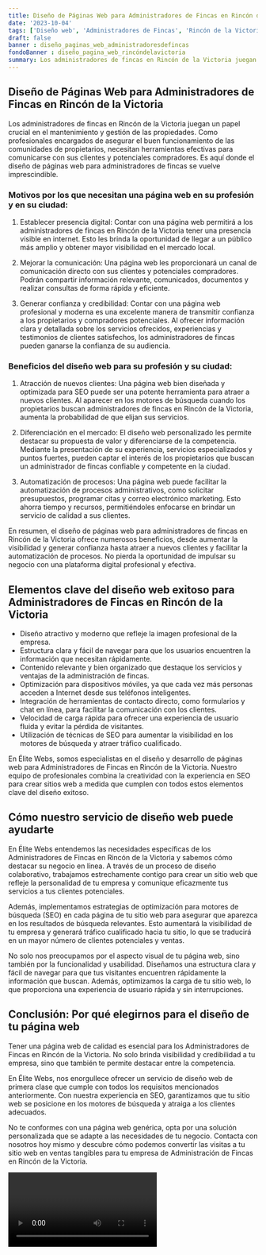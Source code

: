 ```yaml
---
title: Diseño de Páginas Web para Administradores de Fincas en Rincón de la Victoria
date: '2023-10-04'
tags: ['Diseño web', 'Administradores de Fincas', 'Rincón de la Victoria']
draft: false
banner : diseño_paginas_web_administradoresdefincas
fondoBanner : diseño_pagina_web_rincóndelavictoria
summary: Los administradores de fincas en Rincón de la Victoria juegan un papel crucial en el mantenimiento y gestión de las propiedades. Como profesionales encargados de asegurar el buen funcionamiento de las comunidades de propietarios, necesitan herramientas efectivas para comunicarse con sus clientes y potenciales compradores. Es aquí donde el diseño de páginas web para administradores de fincas se vuelve imprescindible.
---
```


## Diseño de Páginas Web para Administradores de Fincas en Rincón de la Victoria

Los administradores de fincas en Rincón de la Victoria juegan un papel crucial en el mantenimiento y gestión de las propiedades. Como profesionales encargados de asegurar el buen funcionamiento de las comunidades de propietarios, necesitan herramientas efectivas para comunicarse con sus clientes y potenciales compradores. Es aquí donde el diseño de páginas web para administradores de fincas se vuelve imprescindible.

### Motivos por los que necesitan una página web en su profesión y en su ciudad:

1. Establecer presencia digital: Contar con una página web permitirá a los administradores de fincas en Rincón de la Victoria tener una presencia visible en internet. Esto les brinda la oportunidad de llegar a un público más amplio y obtener mayor visibilidad en el mercado local.

2. Mejorar la comunicación: Una página web les proporcionará un canal de comunicación directo con sus clientes y potenciales compradores. Podrán compartir información relevante, comunicados, documentos y realizar consultas de forma rápida y eficiente.

3. Generar confianza y credibilidad: Contar con una página web profesional y moderna es una excelente manera de transmitir confianza a los propietarios y compradores potenciales. Al ofrecer información clara y detallada sobre los servicios ofrecidos, experiencias y testimonios de clientes satisfechos, los administradores de fincas pueden ganarse la confianza de su audiencia.

### Beneficios del diseño web para su profesión y su ciudad:

1. Atracción de nuevos clientes: Una página web bien diseñada y optimizada para SEO puede ser una potente herramienta para atraer a nuevos clientes. Al aparecer en los motores de búsqueda cuando los propietarios buscan administradores de fincas en Rincón de la Victoria, aumenta la probabilidad de que elijan sus servicios.

2. Diferenciación en el mercado: El diseño web personalizado les permite destacar su propuesta de valor y diferenciarse de la competencia. Mediante la presentación de su experiencia, servicios especializados y puntos fuertes, pueden captar el interés de los propietarios que buscan un administrador de fincas confiable y competente en la ciudad.

3. Automatización de procesos: Una página web puede facilitar la automatización de procesos administrativos, como solicitar presupuestos, programar citas y correo electrónico marketing. Esto ahorra tiempo y recursos, permitiéndoles enfocarse en brindar un servicio de calidad a sus clientes.

En resumen, el diseño de páginas web para administradores de fincas en Rincón de la Victoria ofrece numerosos beneficios, desde aumentar la visibilidad y generar confianza hasta atraer a nuevos clientes y facilitar la automatización de procesos. No pierda la oportunidad de impulsar su negocio con una plataforma digital profesional y efectiva.

<GifSeo />

<Cta />

## Elementos clave del diseño web exitoso para Administradores de Fincas en Rincón de la Victoria
- Diseño atractivo y moderno que refleje la imagen profesional de la empresa.
- Estructura clara y fácil de navegar para que los usuarios encuentren la información que necesitan rápidamente.
- Contenido relevante y bien organizado que destaque los servicios y ventajas de la administración de fincas.
- Optimización para dispositivos móviles, ya que cada vez más personas acceden a Internet desde sus teléfonos inteligentes.
- Integración de herramientas de contacto directo, como formularios y chat en línea, para facilitar la comunicación con los clientes.
- Velocidad de carga rápida para ofrecer una experiencia de usuario fluida y evitar la pérdida de visitantes.
- Utilización de técnicas de SEO para aumentar la visibilidad en los motores de búsqueda y atraer tráfico cualificado.

En Élite Webs, somos especialistas en el diseño y desarrollo de páginas web para Administradores de Fincas en Rincón de la Victoria. Nuestro equipo de profesionales combina la creatividad con la experiencia en SEO para crear sitios web a medida que cumplen con todos estos elementos clave del diseño exitoso.

## Cómo nuestro servicio de diseño web puede ayudarte
En Élite Webs entendemos las necesidades específicas de los Administradores de Fincas en Rincón de la Victoria y sabemos cómo destacar su negocio en línea. A través de un proceso de diseño colaborativo, trabajamos estrechamente contigo para crear un sitio web que refleje la personalidad de tu empresa y comunique eficazmente tus servicios a tus clientes potenciales.

Además, implementamos estrategias de optimización para motores de búsqueda (SEO) en cada página de tu sitio web para asegurar que aparezca en los resultados de búsqueda relevantes. Esto aumentará la visibilidad de tu empresa y generará tráfico cualificado hacia tu sitio, lo que se traducirá en un mayor número de clientes potenciales y ventas.

No solo nos preocupamos por el aspecto visual de tu página web, sino también por la funcionalidad y usabilidad. Diseñamos una estructura clara y fácil de navegar para que tus visitantes encuentren rápidamente la información que buscan. Además, optimizamos la carga de tu sitio web, lo que proporciona una experiencia de usuario rápida y sin interrupciones.

## Conclusión: Por qué elegirnos para el diseño de tu página web
Tener una página web de calidad es esencial para los Administradores de Fincas en Rincón de la Victoria. No solo brinda visibilidad y credibilidad a tu empresa, sino que también te permite destacar entre la competencia.

En Élite Webs, nos enorgullece ofrecer un servicio de diseño web de primera clase que cumple con todos los requisitos mencionados anteriormente. Con nuestra experiencia en SEO, garantizamos que tu sitio web se posicione en los motores de búsqueda y atraiga a los clientes adecuados.

No te conformes con una página web genérica, opta por una solución personalizada que se adapte a las necesidades de tu negocio. Contacta con nosotros hoy mismo y descubre cómo podemos convertir las visitas a tu sitio web en ventas tangibles para tu empresa de Administración de Fincas en Rincón de la Victoria.

<Video />

<CtaBot job='Administradores de Fincas' city='Rincón de la Victoria'/>

<Gmaps query='Rincón de la Victoria+españa+maps' />
